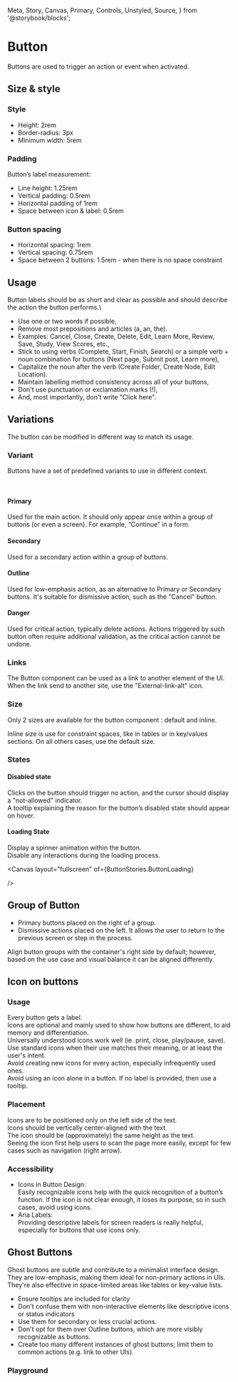   Meta,
  Story,
  Canvas,
  Primary,
  Controls,
  Unstyled,
  Source,
} from '@storybook/blocks';


<Meta of={ButtonStories} />

# Button

Buttons are used to trigger an action or event when activated.

## Size & style

### Style

- Height: 2rem
- Border-radius: 3px
- Minimum width: 5rem

### Padding

Button’s label measurement:

- Line height: 1.25rem
- Vertical padding: 0.5rem
- Horizontal padding of 1rem
- Space between icon & label: 0.5rem

### Button spacing

- Horizontal spacing: 1rem
- Vertical spacing: 0.75rem
- Space between 2 buttons: 1.5rem - when there is no space constraint

## Usage

Button labels should be as short and clear as possible and should describe the action the button performs.\

- Use one or two words if possible,
- Remove most prepositions and articles (a, an, the).
- Examples: Cancel, Close, Create, Delete, Edit, Learn More, Review, Save, Study, View Scores, etc.,
- Stick to using verbs (Complete, Start, Finish, Search) or a simple verb + noun combination for buttons (Next page, Submit post, Learn more),
- Capitalize the noun after the verb (Create Folder, Create Node, Edit Location).
- Maintain labelling method consistency across all of your buttons,
- Don't use punctuation or exclamation marks (!),
- And, most importantly, don't write "Click here".

## Variations

The button can be modified in different way to match its usage.

### Variant

Buttons have a set of predefined variants to use in different context.

<Canvas layout="fullscreen" of={ButtonStories.DefaultButtons} />
<br />

#### Primary

Used for the main action. It should only appear once within a group of buttons (or even a screen).
For example, “Continue” in a form.

<Canvas of={ButtonStories.Primary} layout="fullscreen" />

#### Secondary

Used for a secondary action within a group of buttons.

<Canvas layout="fullscreen" of={ButtonStories.Secondary} />

#### Outline

Used for low-emphasis action, as an alternative to Primary or Secondary buttons.
It's suitable for dismissive action, such as the "Cancel" button.

<Canvas layout="fullscreen" of={ButtonStories.Outline} />

#### Danger

Used for critical action, typically delete actions.
Actions triggered by such button often require additional validation, as the critical action cannot be undone.

<Canvas layout="fullscreen" of={ButtonStories.Danger} />

### Links

The Button component can be used as a link to another element of the UI.
When the link send to another site, use the "External-link-alt" icon.

### Size

Only 2 sizes are available for the button component : default and inline.

Inline size is use for constraint spaces, like in tables or in key/values sections.
On all others cases, use the default size.

<Canvas layout="fullscreen" of={ButtonStories.ButtonSizes} />

### States

#### Disabled state

Clicks on the button should trigger no action, and the cursor should display a "not-allowed" indicator. \
A tooltip explaining the reason for the button’s disabled state should appear on hover.

<Canvas layout="fullscreen" of={ButtonStories.ButtonDisabled} />

#### Loading State

Display a spinner animation within the button. \
Disable any interactions during the loading process.

<Canvas
  layout="fullscreen"
  of={ButtonStories.ButtonLoading}

/>

## Group of Button

- Primary buttons placed on the right of a group.
- Dismissive actions placed on the left. It allows the user to return to the previous screen or step in the process.

Align button groups with the container's right side by default; however, based on the use case and visual balance it can be aligned differently.

<Canvas layout="fullscreen" of={ButtonStories.SimpleForm} sourceState="none" />

## Icon on buttons

### Usage

Every button gets a label.\
Icons are optional and mainly used to show how buttons are different, to aid memory and differentiation.\
Universally understood icons work well (ie. print, close, play/pause, save).\
Use standard icons when their use matches their meaning, or at least the user's intent.\
Avoid creating new icons for every action, especially infrequently used ones.\
Avoid using an icon alone in a button. If no label is provided, then use a tooltip.

### Placement

Icons are to be positioned only on the left side of the text.\
Icons should be vertically center-aligned with the text.\
The icon should be (approximately) the same height as the text.\
Seeing the icon first help users to scan the page more easily, except for few cases such as navigation (right arrow).

<Canvas
  layout="fullscreen"
  of={ButtonStories.ButtonsWithIcon}
  sourceState="none"
/>

<Canvas
  layout="fullscreen"
  of={ButtonStories.IconButtonWithTooltip}
  sourceState="none"
/>

### Accessibility

- Icons in Button Design: \
  Easily recognizable icons help with the quick recognition of a button’s function. If the icon is not clear enough, it loses its purpose, so in such cases, avoid using icons.
- Aria Labels: \
  Providing descriptive labels for screen readers is really helpful, especially for buttons that use icons only.

## Ghost Buttons

Ghost buttons are subtle and contribute to a minimalist interface design.  
They are low-emphasis, making them ideal for non-primary actions in UIs.  
They're also effective in space-limited areas like tables or key-value lists.

- Ensure tooltips are included for clarity
- Don't confuse them with non-interactive elements like descriptive icons or status indicators
- Use them for secondary or less crucial actions.
- Don't opt for them over Outline buttons, which are more visibly recognizable as buttons.
- Create too many different instances of ghost buttons; limit them to common actions (e.g. link to other UIs).

<Canvas
  layout="fullscreen"
  of={ButtonStories.GhostButtons}
  sourceState="none"
/>

### Playground

<Canvas of={ButtonStories.Playground} withSource layout="fullscreen" />

<Controls of={ButtonStories.Playground} />
